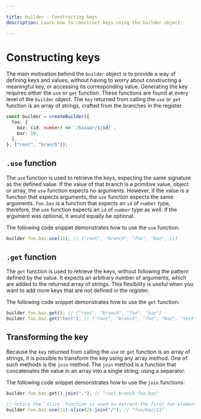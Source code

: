 ```yaml
---

title: builder - Constructing keys
description: Learn how to construct keys using the builder object.

---
```


# Constructing keys

The main motivation behind the `builder` object is to provide a way of defining keys and values, without having to worry about constructing a meaningful key, or accessing its corresponding value. Generating the key requires either the `use` or `get` function. These functions are found at every level of the `builder` object. The `key` returned from calling the `use` or `get` function is an array of strings, crafted from the branches in the register.

```typescript copy
const builder = createBuilder({
  foo: {
    baz: (id: number) => `/bazaar/${id}`,
    bar: 10,
  },
}, ["root", "branch"]);
```
  

## `.use` function

The `use` function is used to retrieve the keys, expecting the same signature as the defined value. If the value of that branch is a primitive value, object or array, the `use` function expects no arguments. However, if the value is a function that expects arguments, the `use` function expects the same arguments. `foo.baz` is a function that expects an `id` of `number` type, therefore, the `use` function expects an `id` of `number` type as well. If the argument was optional, it would equally be optional.

The following code snippet demonstrates how to use the `use` function:

```typescript copy
builder.foo.baz.use(11); // ["root", "branch", "foo", "baz", 11]
```

## `.get` function

The `get` function is used to retrieve the keys, without following the pattern defined by the value. It expects an arbitrary number of arguments, which are added to the returned array of strings. This flexibility is useful when you want to add more keys that are not defined in the register.

The following code snippet demonstrates how to use the `get` function:

```typescript copy
builder.foo.baz.get(); // ["root", "branch", "foo", "baz"]
builder.foo.baz.get("test"); // ["root", "branch", "foo", "baz", "test"]
```

## Transforming the key

Because the `key` returned from calling the `use` or `get` function is an array of strings, it is possible to transform the key using any array method. One of such methods is the `join` method. The `join` method is a function that concatenates the value in an array into a single string, using a separator.

The following code snippet demonstrates how to use the `join` functions:

```typescript copy
builder.foo.baz.get().join("."); // "root.branch.foo.baz"

// notice the `slice` function is used to extract the first two elements of the array.
builder.foo.baz.use(11).slice(2).join("/"); // "foo/baz/11"
```
